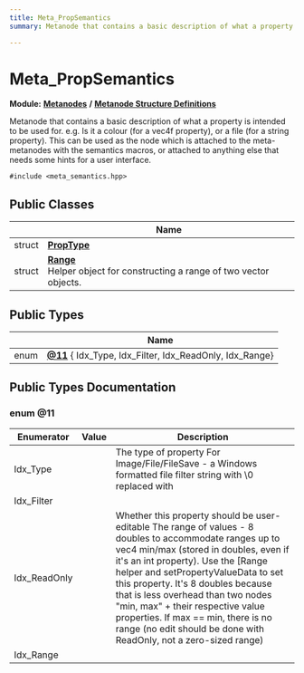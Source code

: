```yaml
---
title: Meta_PropSemantics
summary: Metanode that contains a basic description of what a property is intended to be used for. e.g. Is it a colour (for a vec4f property), or a file (for a string property). This can be used as the node which is attached to the meta-metanodes with the semantics macros, or attached to anything else that needs some hints for a user interface. 

---
```


# Meta_PropSemantics

**Module:** **[Metanodes](../Modules/group__api__metanodes.mdx)** **/** **[Metanode Structure Definitions](../Modules/group__api__metadefs.mdx)**



Metanode that contains a basic description of what a property is intended to be used for. e.g. Is it a colour (for a vec4f property), or a file (for a string property). This can be used as the node which is attached to the meta-metanodes with the semantics macros, or attached to anything else that needs some hints for a user interface. 


`#include <meta_semantics.hpp>`

## Public Classes

|                | Name           |
| -------------- | -------------- |
| struct | **[PropType](../Classes/struct_meta___prop_semantics_1_1_prop_type.mdx)**  |
| struct | **[Range](../Classes/struct_meta___prop_semantics_1_1_range.mdx)** <br />Helper object for constructing a range of two vector objects.  |

## Public Types

|                | Name           |
| -------------- | -------------- |
| enum| **[@11](../Classes/struct_meta___prop_semantics.mdx#enum-@11)** { Idx_Type, Idx_Filter, Idx_ReadOnly, Idx_Range} |

## Public Types Documentation

### enum @11

| Enumerator | Value | Description |
| ---------- | ----- | ----------- |
| Idx_Type | | The type of property For Image/File/FileSave - a Windows formatted file filter string with \0 replaced with | For link properties - the names of metanodes that this property is allowed to link to (e.g. Visual::Model can only link to "Model" nodes)   |
| Idx_Filter | |   |
| Idx_ReadOnly | | Whether this property should be user-editable The range of values - 8 doubles to accommodate ranges up to vec4 min/max (stored in doubles, even if it's an int property). Use the [Range helper and setPropertyValueData to set this property. It's 8 doubles because that is less overhead than two nodes "min, max" + their respective value properties. If max == min, there is no range (no edit should be done with ReadOnly, not a zero-sized range)   |
| Idx_Range | |   |




